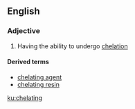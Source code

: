 ==English==

===Adjective===
{{en-adj|-}}

# Having the ability to undergo [[chelation]]

====Derived terms====
* [[chelating agent]]
* [[chelating resin]]

[[ku:chelating]]